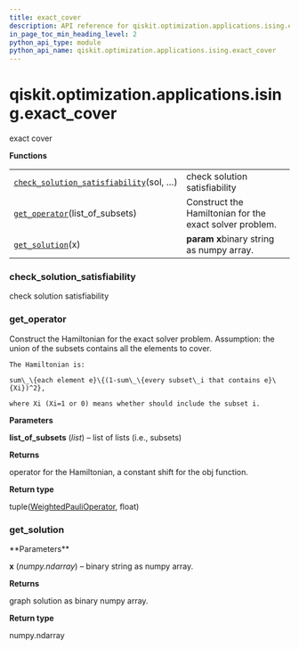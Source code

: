 ```yaml
---
title: exact_cover
description: API reference for qiskit.optimization.applications.ising.exact_cover
in_page_toc_min_heading_level: 2
python_api_type: module
python_api_name: qiskit.optimization.applications.ising.exact_cover
---
```


<span id="qiskit-optimization-applications-ising-exact-cover" />

# qiskit.optimization.applications.ising.exact\_cover

exact cover

**Functions**

|                                                                                                                                                                                                                 |                                                         |
| --------------------------------------------------------------------------------------------------------------------------------------------------------------------------------------------------------------- | ------------------------------------------------------- |
| [`check_solution_satisfiability`](#qiskit.optimization.applications.ising.exact_cover.check_solution_satisfiability "qiskit.optimization.applications.ising.exact_cover.check_solution_satisfiability")(sol, …) | check solution satisfiability                           |
| [`get_operator`](#qiskit.optimization.applications.ising.exact_cover.get_operator "qiskit.optimization.applications.ising.exact_cover.get_operator")(list\_of\_subsets)                                         | Construct the Hamiltonian for the exact solver problem. |
| [`get_solution`](#qiskit.optimization.applications.ising.exact_cover.get_solution "qiskit.optimization.applications.ising.exact_cover.get_solution")(x)                                                         | **param x**binary string as numpy array.                |

### check\_solution\_satisfiability

<Function id="qiskit.optimization.applications.ising.exact_cover.check_solution_satisfiability" github="https://github.com/qiskit-community/qiskit-aqua/tree/stable/0.7/qiskit/optimization/applications/ising/exact_cover.py" signature="check_solution_satisfiability(sol, list_of_subsets)">
  check solution satisfiability
</Function>

### get\_operator

<Function id="qiskit.optimization.applications.ising.exact_cover.get_operator" github="https://github.com/qiskit-community/qiskit-aqua/tree/stable/0.7/qiskit/optimization/applications/ising/exact_cover.py" signature="get_operator(list_of_subsets)">
  Construct the Hamiltonian for the exact solver problem.

  <Admonition title="Note" type="note">
    Assumption: the union of the subsets contains all the elements to cover.

    The Hamiltonian is:

    sum\_\{each element e}\{(1-sum\_\{every subset\_i that contains e}\{Xi})^2},

    where Xi (Xi=1 or 0) means whether should include the subset i.
  </Admonition>

  **Parameters**

  **list\_of\_subsets** (*list*) – list of lists (i.e., subsets)

  **Returns**

  operator for the Hamiltonian, a constant shift for the obj function.

  **Return type**

  tuple([WeightedPauliOperator](qiskit.aqua.operators.legacy.WeightedPauliOperator "qiskit.aqua.operators.legacy.WeightedPauliOperator"), float)
</Function>

### get\_solution

<Function id="qiskit.optimization.applications.ising.exact_cover.get_solution" github="https://github.com/qiskit-community/qiskit-aqua/tree/stable/0.7/qiskit/optimization/applications/ising/exact_cover.py" signature="get_solution(x)">
  **Parameters**

  **x** (*numpy.ndarray*) – binary string as numpy array.

  **Returns**

  graph solution as binary numpy array.

  **Return type**

  numpy.ndarray
</Function>


